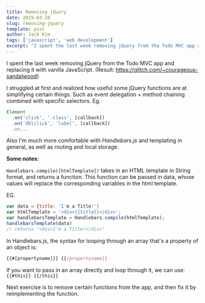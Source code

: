 ```yaml
---
title: Removing jQuery
date: 2019-03-28
slug: removing-jquery
template: post
author: Jack Kim
tags: ['javascript', 'web development']
excerpt: "I spent the last week removing jQuery from the Todo MVC app and replacing it with vanilla JavaScript..."
---
```


<MDXWrapper>

I spent the last week removing jQuery from the Todo MVC app and replacing it with vanilla JavaScript. (Result: https://glitch.com/~courageous-sandalwood)

I struggled at first and realized how useful some jQuery functions are at simplifying certain things. Such as event delegation + method chaining combined with specific selectors. Eg. 
```javascript
Element
  .on('click', '.class', [callback])
  .on('dblclick', 'label', [callback])
  .on...
``` 

Also I'm much more comfortable with *Handlebars.js* and templating in general, as well as routing and local storage.

**Some notes:**

`Handlebars.compile([htmlTemplate])` takes in an HTML template in String format, and returns a function. This function can be passed in data, whose values will replace the corresponding variables in the html template.

EG.
 ```javascript
var data = {title: 'I'm a Title!'} 
var htmlTemplate = '<div>{{title}}</div>';
var handlebarsTemplate = Handlebars.compile(htmlTemplate);
handlebarsTemplate(data)
// returns "<div>I'm a Title!</div>"
```  


In Handlebars.js, the syntax for looping through an array that's a property of an object is:
```javascript
{{#[propertyname]}} {{/propertyname}}
```

If you want to pass in an array directly and loop through it, we can use: `{{#this}} {{/this}}`

Next exercise is to remove certain functions from the app, and then fix it by reimplementing the function.

</MDXWrapper>
